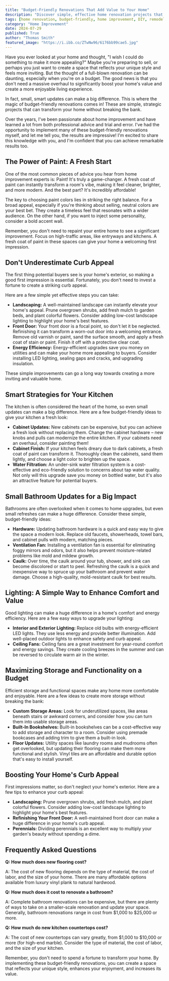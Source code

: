 ```yaml
---
title: "Budget-Friendly Renovations That Add Value to Your Home"
description: "Discover simple, effective home renovation projects that can transform your space without draining your budget. From painting and curb appeal to kitchen and bathroom updates, this guide provides actionable tips to enhance your home's value and create a more enjoyable living experience."
tags: [home renovation, budget-friendly, home improvement, DIY, remodeling, curb appeal, painting, kitchen, bathroom, lighting, storage, energy efficiency, real estate, home value]
category: "Home Improvement"
date: 2024-07-29
published: True
author: "Thomas Smith"
featured_image: "https://i.ibb.co/ZTwNw96/6176bb99cae5.jpg"
---
```



Have you ever looked at your home and thought, "I wish I could do something to make it more appealing?" Maybe you're preparing to sell, or perhaps you just want to create a space that reflects your unique style and feels more inviting.  But the thought of a full-blown renovation can be daunting, especially when you're on a budget.  The good news is that you don't need a massive overhaul to significantly boost your home's value and create a more enjoyable living experience.  

In fact, small, smart updates can make a big difference.  This is where the magic of budget-friendly renovations comes in! These are simple, strategic projects that can transform your home without breaking the bank. 

Over the years, I've been passionate about home improvement and have learned a lot from both professional advice and trial and error.  I've had the opportunity to implement many of these budget-friendly renovations myself, and let me tell you, the results are impressive!  I'm excited to share this knowledge with you, and I'm confident that you can achieve remarkable results too.

##  The Power of Paint: A Fresh Start

One of the most common pieces of advice you hear from home improvement experts is: Paint!  It's truly a game-changer. A fresh coat of paint can instantly transform a room's vibe, making it feel cleaner, brighter, and more modern.  And the best part? It's incredibly affordable!

The key to choosing paint colors lies in striking the right balance.  For a broad appeal, especially if you're thinking about selling, neutral colors are your best bet. They create a timeless feel that resonates with a wider audience.  On the other hand, if you want to inject some personality, consider a bold accent wall.  

Remember, you don't need to repaint your entire home to see a significant improvement.  Focus on high-traffic areas, like entryways and kitchens.  A fresh coat of paint in these spaces can give your home a welcoming first impression.  

##  Don't Underestimate Curb Appeal

The first thing potential buyers see is your home's exterior, so making a good first impression is essential.  Fortunately, you don't need to invest a fortune to create a striking curb appeal. 

Here are a few simple yet effective steps you can take:

* **Landscaping:**  A well-maintained landscape can instantly elevate your home's appeal.  Prune overgrown shrubs, add fresh mulch to garden beds, and plant colorful flowers. Consider adding low-cost landscape lighting to highlight your home's best features.
* **Front Door:**  Your front door is a focal point, so don't let it be neglected.  Refinishing it can transform a worn-out door into a welcoming entrance. Remove old varnish or paint, sand the surface smooth, and apply a fresh coat of stain or paint.  Finish it off with a protective clear coat.
* **Energy Efficiency:**  Energy-efficient upgrades save you money on utilities and can make your home more appealing to buyers.  Consider installing LED lighting, sealing gaps and cracks, and upgrading insulation.  

These simple improvements can go a long way towards creating a more inviting and valuable home.  

##  Smart Strategies for Your Kitchen

The kitchen is often considered the heart of the home, so even small updates can make a big difference.  Here are a few budget-friendly ideas to give your kitchen a fresh look:

* **Cabinet Updates:** New cabinets can be expensive, but you can achieve a fresh look without replacing them.  Change the cabinet hardware – new knobs and pulls can modernize the entire kitchen.  If your cabinets need an overhaul, consider painting them!
* **Cabinet Finish:** If your kitchen feels dreary due to dark cabinets, a fresh coat of paint can transform it.  Thoroughly clean the cabinets, sand them lightly, and choose a light color to brighten up the space. 
* **Water Filtration:**  An under-sink water filtration system is a cost-effective and eco-friendly solution to concerns about tap water quality.  Not only will this upgrade save you money on bottled water, but it's also an attractive feature for potential buyers.

##  Small Bathroom Updates for a Big Impact

Bathrooms are often overlooked when it comes to home upgrades, but even small refreshes can make a huge difference.  Consider these simple, budget-friendly ideas:

* **Hardware:** Updating bathroom hardware is a quick and easy way to give the space a modern look.  Replace old faucets, showerheads, towel bars, and cabinet pulls with modern, matching pieces.
* **Ventilation Fan:** Installing a ventilation fan is essential for eliminating foggy mirrors and odors, but it also helps prevent moisture-related problems like mold and mildew growth.
* **Caulk:** Over time, the caulk around your tub, shower, and sink can become discolored or start to peel.  Refreshing the caulk is a quick and inexpensive way to spruce up your bathroom and prevent water damage.  Choose a high-quality, mold-resistant caulk for best results.  

##  Lighting: A Simple Way to Enhance Comfort and Value

Good lighting can make a huge difference in a home's comfort and energy efficiency.  Here are a few easy ways to upgrade your lighting:

* **Interior and Exterior Lighting:** Replace old bulbs with energy-efficient LED lights.  They use less energy and provide better illumination.  Add well-placed outdoor lights to enhance safety and curb appeal.
* **Ceiling Fans:**  Ceiling fans are a great investment for year-round comfort and energy savings.  They create cooling breezes in the summer and can be reversed to circulate warm air in the winter.  

##  Maximizing Storage and Functionality on a Budget

Efficient storage and functional spaces make any home more comfortable and enjoyable.  Here are a few ideas to create more storage without breaking the bank:

* **Custom Storage Areas:**  Look for underutilized spaces, like areas beneath stairs or awkward corners, and consider how you can turn them into usable storage areas.  
* **Built-In Bookshelves:** Built-in bookshelves can be a cost-effective way to add storage and character to a room.  Consider using premade bookcases and adding trim to give them a built-in look.
* **Floor Updates:** Utility spaces like laundry rooms and mudrooms often get overlooked, but updating their flooring can make them more functional and stylish.  Vinyl tiles are an affordable and durable option that's easy to install yourself.

##  Boosting Your Home's Curb Appeal

First impressions matter, so don't neglect your home's exterior.  Here are a few tips to enhance your curb appeal:

* **Landscaping:**  Prune overgrown shrubs, add fresh mulch, and plant colorful flowers.  Consider adding low-cost landscape lighting to highlight your home's best features.
* **Refinishing Your Front Door:** A well-maintained front door can make a huge difference in your home's curb appeal.
* **Perennials:** Dividing perennials is an excellent way to multiply your garden's beauty without spending a dime.

##  Frequently Asked Questions 

**Q: How much does new flooring cost?**

A:  The cost of new flooring depends on the type of material, the cost of labor, and the size of your home.  There are many affordable options available from luxury vinyl plank to natural hardwood. 

**Q: How much does it cost to renovate a bathroom?**

A: Complete bathroom renovations can be expensive, but there are plenty of ways to take on a smaller-scale renovation and update your space. Generally, bathroom renovations range in cost from $1,000 to $25,000 or more.

**Q: How much do new kitchen countertops cost?**

A: The cost of new countertops can vary greatly, from $1,000 to $10,000 or more (for high-end marble).  Consider the type of material, the cost of labor, and the size of your kitchen. 

Remember, you don't need to spend a fortune to transform your home.  By implementing these budget-friendly renovations, you can create a space that reflects your unique style, enhances your enjoyment, and increases its value.  